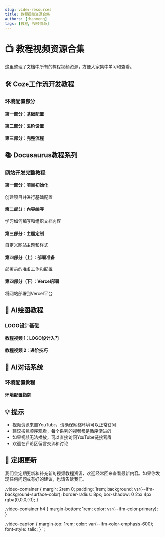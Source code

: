 ```yaml
---
slug: video-resources
title: 教程视频资源合集
authors: [chanmeng]
tags: [教程, 视频资源]
---
```



# 📺 教程视频资源合集

这里整理了文档中所有的教程视频资源，方便大家集中学习和查看。

## 🛠️ Coze工作流开发教程

### 环境配置部分

<div className="video-container">
  <h4>第一部分：基础配置</h4>
  <ReactPlayer
    url="https://www.youtube.com/embed/ANmv1dMY7fY"
    controls={true}
    width="100%"
    height="100%"
    style={{ aspectRatio: '16/9' }}
  />
</div>

<div className="video-container">
  <h4>第二部分：进阶设置</h4>
  <ReactPlayer
    url="https://www.youtube.com/embed/85Z324xsD-w"
    controls={true}
    width="100%"
    height="100%"
    style={{ aspectRatio: '16/9' }}
  />
</div>

<div className="video-container">
  <h4>第三部分：完整流程</h4>
  <ReactPlayer
    url="https://www.youtube.com/embed/4VVJv9SfJqc"
    controls={true}
    width="100%"
    height="100%"
    style={{ aspectRatio: '16/9' }}
  />
</div>

## 📚 Docusaurus教程系列

### 网站开发完整教程

<div className="video-container">
  <h4>第一部分：项目初始化</h4>
  <ReactPlayer
    url="https://www.youtube.com/watch?v=1Lz0AcHg-YA"
    controls={true}
    width="100%"
    height="100%"
    style={{ aspectRatio: '16/9' }}
  />
  <p className="video-caption">创建项目并进行基础配置</p>
</div>

<div className="video-container">
  <h4>第二部分：内容编写</h4>
  <ReactPlayer
    url="https://www.youtube.com/watch?v=2qignfsG6hQ"
    controls={true}
    width="100%"
    height="100%"
    style={{ aspectRatio: '16/9' }}
  />
  <p className="video-caption">学习如何编写和组织文档内容</p>
</div>

<div className="video-container">
  <h4>第三部分：主题定制</h4>
  <ReactPlayer
    url="https://www.youtube.com/watch?v=Ul961yMmsU0"
    controls={true}
    width="100%"
    height="100%"
    style={{ aspectRatio: '16/9' }}
  />
  <p className="video-caption">自定义网站主题和样式</p>
</div>

<div className="video-container">
  <h4>第四部分（上）：部署准备</h4>
  <ReactPlayer
    url="https://www.youtube.com/watch?v=NlEeWesK3Jw"
    controls={true}
    width="100%"
    height="100%"
    style={{ aspectRatio: '16/9' }}
  />
  <p className="video-caption">部署前的准备工作和配置</p>
</div>

<div className="video-container">
  <h4>第四部分（下）：Vercel部署</h4>
  <ReactPlayer
    url="https://www.youtube.com/watch?v=eRA6Z67rAeQ"
    controls={true}
    width="100%"
    height="100%"
    style={{ aspectRatio: '16/9' }}
  />
  <p className="video-caption">将网站部署到Vercel平台</p>
</div>

## 🎨 AI绘图教程

### LOGO设计基础

<div className="video-container">
  <h4>教程视频 1：LOGO设计入门</h4>
  <ReactPlayer
    url="https://www.youtube.com/embed/JKTXXC1qt5o"
    controls={true}
    width="100%"
    height="100%"
    style={{ aspectRatio: '16/9' }}
  />
</div>

<div className="video-container">
  <h4>教程视频 2：进阶技巧</h4>
  <ReactPlayer
    url="https://www.youtube.com/embed/n8JVcE5YEi4"
    controls={true}
    width="100%"
    height="100%"
    style={{ aspectRatio: '16/9' }}
  />
</div>

## 🤖 AI对话系统

### 环境配置教程

<div className="video-container">
  <h4>环境配置指南</h4>
  <ReactPlayer
    url="https://www.youtube.com/embed/sJdptJj9pAw"
    controls={true}
    width="100%"
    height="100%"
    style={{ aspectRatio: '16/9' }}
  />
</div>

## 💡 提示

- 视频资源来自YouTube，请确保网络环境可以正常访问
- 建议按照顺序观看，每个系列的视频都是循序渐进的
- 如果视频无法播放，可以直接访问YouTube链接观看
- 欢迎在评论区留言交流和讨论

## 🔄 定期更新

我们会定期更新和补充新的视频教程资源，欢迎经常回来查看最新内容。如果你发现任何问题或有好的建议，也请告诉我们。

.video-container {
  margin: 2rem 0;
  padding: 1rem;
  background: var(--ifm-background-surface-color);
  border-radius: 8px;
  box-shadow: 0 2px 4px rgba(0,0,0,0.1);
}

.video-container h4 {
  margin-bottom: 1rem;
  color: var(--ifm-color-primary);
}

.video-caption {
  margin-top: 1rem;
  color: var(--ifm-color-emphasis-600);
  font-style: italic;
}
`; 